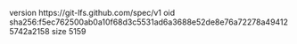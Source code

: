 version https://git-lfs.github.com/spec/v1
oid sha256:f5ec762500ab0a10f68d3c5531ad6a3688e52de8e76a72278a494125742a2158
size 5159

